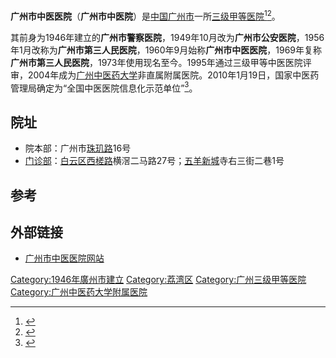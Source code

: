 '''广州市中医医院'''（'''广州市中医院'''）是[[中国|中国]][[广州市|广州市]]一所[[三级甲等医院|三级甲等医院]]<ref>{{Cite book|title=广州指南|last=广东省出版进出口公司，本社编辑部|first=|publisher=广州：广东科技出版社|year=1981年10月|isbn=|location=|pages=228}}</ref><ref>{{Cite book|title=迎亚运医学英语100句|last=黄炯烈主编|first=|publisher=广州：广州出版社 ,|year=2009年4月|isbn=978-7-80731-935-1|location=|pages=30}}</ref>。

其前身为1946年建立的'''广州市警察医院'''，1949年10月改为'''广州市公安医院'''，1956年1月改称为'''广州市第三人民医院'''，1960年9月始称'''广州市中医医院'''，1969年复称'''广州市第三人民医院'''，1973年使用现名至今。1995年通过三级甲等中医医院评审，2004年成为[[广州中医药大学|广州中医药大学]]非直属附属医院。2010年1月19日，国家中医药管理局确定为“全国中医医院信息化示范单位”<ref>{{Cite book|title=中国中医药年鉴 2011 行政卷|last=中国中医药年鉴编委会著|first=|publisher=北京：中国中医药出版社|year=2011年12月|isbn=978-7-5132-0626-6|location=|pages=224}}</ref>。

== 院址 ==
*院本部：广州市[[珠玑路|珠玑路]]16号
*[[门诊部|门诊部]]：[[白云区_(广州市)|白云区]][[西槎路|西槎路]]横滘二马路27号；[[五羊新城|五羊新城]]寺右三街二巷1号

==参考==
{{reflist}}
== 外部链接 ==
*[https://web.archive.org/web/20090209114431/http://gzszyy.com/ 广州市中医医院网站]

{{Hospital-stub}}
{{coord|23|6|43.85|N|113|14|19.22|E|display=title|region:CH_type}}

[[Category:1946年廣州市建立|Category:1946年廣州市建立]]
[[Category:荔湾区|Category:荔湾区]]
[[Category:广州三级甲等医院|Category:广州三级甲等医院]]
[[Category:广州中医药大学附属医院|Category:广州中医药大学附属医院]]